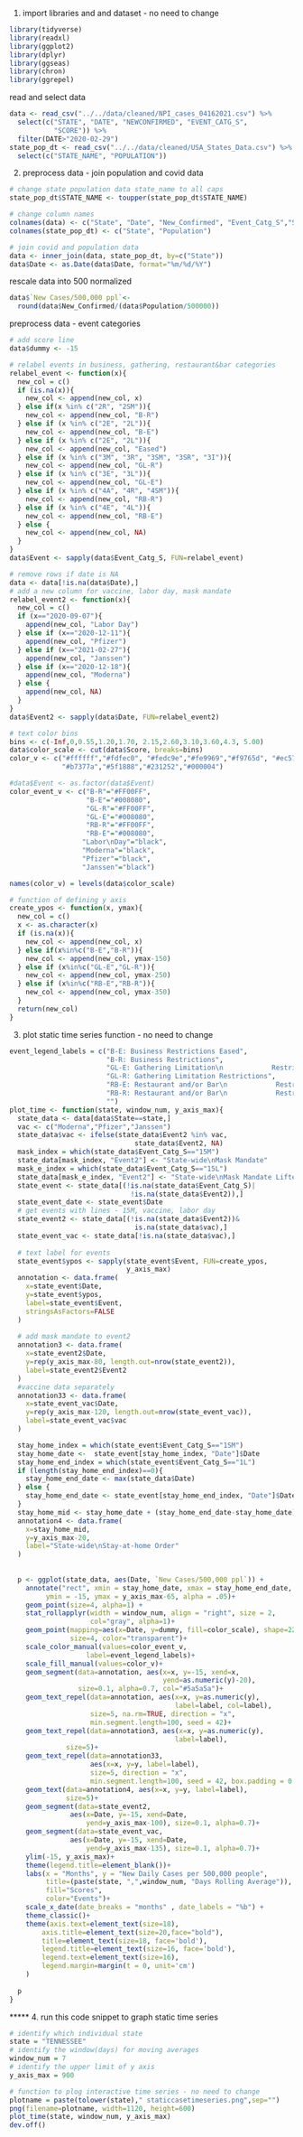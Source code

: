 1. import libraries and and dataset - no need to change
```r
library(tidyverse)
library(readxl)
library(ggplot2)
library(dplyr)
library(ggseas)
library(chron)
library(ggrepel)
```

read and select data
```r
data <- read_csv("../../data/cleaned/NPI_cases_04162021.csv") %>% 
  select(c("STATE", "DATE", "NEWCONFIRMED", "EVENT_CATG_S",
           "SCORE")) %>% 
  filter(DATE>"2020-02-29")
state_pop_dt <- read_csv("../../data/cleaned/USA_States_Data.csv") %>% 
  select(c("STATE_NAME", "POPULATION"))
```


2. preprocess data - join population and covid data
```r
# change state population data state_name to all caps
state_pop_dt$STATE_NAME <- toupper(state_pop_dt$STATE_NAME)

# change column names
colnames(data) <- c("State", "Date", "New_Confirmed", "Event_Catg_S","Score", "Short_Description")
colnames(state_pop_dt) <- c("State", "Population")

# join covid and population data
data <- inner_join(data, state_pop_dt, by=c("State")) 
data$Date <- as.Date(data$Date, format="%m/%d/%Y")
```

rescale data into 500 normalized
```r
data$`New Cases/500,000 ppl`<-
  round(data$New_Confirmed/(data$Population/500000))
```


preprocess data - event categories
```r
# add score line
data$dummy <- -15

# relabel events in business, gathering, restaurant&bar categories
relabel_event <- function(x){
  new_col = c()
  if (is.na(x)){
    new_col <- append(new_col, x)
  } else if(x %in% c("2R", "2SM")){
    new_col <- append(new_col, "B-R")
  } else if (x %in% c("2E", "2L")){
    new_col <- append(new_col, "B-E")
  } else if (x %in% c("2E", "2L")){
    new_col <- append(new_col, "Eased")
  } else if (x %in% c("3M", "3R", "3SM", "3SR", "3I")){
    new_col <- append(new_col, "GL-R")
  } else if (x %in% c("3E", "3L")){
    new_col <- append(new_col, "GL-E")
  } else if (x %in% c("4A", "4R", "4SM")){
    new_col <- append(new_col, "RB-R")
  } else if (x %in% c("4E", "4L")){
    new_col <- append(new_col, "RB-E")
  } else {
    new_col <- append(new_col, NA)
  }
}
data$Event <- sapply(data$Event_Catg_S, FUN=relabel_event)
```
```r
# remove rows if date is NA
data <- data[!is.na(data$Date),]
# add a new column for vaccine, labor day, mask mandate
relabel_event2 <- function(x){
  new_col = c()
  if (x=="2020-09-07"){
    append(new_col, "Labor Day")
  } else if (x=="2020-12-11"){
    append(new_col, "Pfizer")
  } else if (x=="2021-02-27"){
    append(new_col, "Janssen")
  } else if (x=="2020-12-18"){
    append(new_col, "Moderna")
  } else {
    append(new_col, NA)
  }
}
data$Event2 <- sapply(data$Date, FUN=relabel_event2)
```



```r
# text color bins
bins <- c(-Inf,0,0.55,1.20,1.70, 2.15,2.60,3.10,3.60,4.3, 5.00)
data$color_scale <- cut(data$Score, breaks=bins)
color_v <- c("#ffffff","#fdfec0", "#fedc9e","#fe9969","#f9765d", "#ec5761",
             "#b7377a","#5f1888","#231252","#000004") 

#data$Event <- as.factor(data$Event)
color_event_v <- c("B-R"="#FF00FF",
                   "B-E"="#008080",
                   "GL-R"="#FF00FF",
                   "GL-E"="#008080",
                   "RB-R"="#FF00FF",
                   "RB-E"="#008080",
                  "Labor\nDay"="black",
                  "Moderna"="black",
                  "Pfizer"="black",
                  "Janssen"="black")

names(color_v) = levels(data$color_scale)
```
```r
# function of defining y axis
create_ypos <- function(x, ymax){
  new_col = c()
  x <- as.character(x)
  if (is.na(x)){
    new_col <- append(new_col, x)
  } else if(x%in%c("B-E","B-R")){
    new_col <- append(new_col, ymax-150)
  } else if (x%in%c("GL-E","GL-R")){
    new_col <- append(new_col, ymax-250)
  } else if (x%in%c("RB-E","RB-R")){
    new_col <- append(new_col, ymax-350)
  }
  return(new_col)
}
```



3. plot static time series function - no need to change
```r
event_legend_labels = c("B-E: Business Restrictions Eased",
                        "B-R: Business Restrictions",
                        "GL-E: Gathering Limitation\n            Restrictions Eased",
                        "GL-R: Gathering Limitation Restrictions",
                        "RB-E: Restaurant and/or Bar\n            Restrictions Eased",
                        "RB-R: Restaurant and/or Bar\n            Restrictions",
                        "")
plot_time <- function(state, window_num, y_axis_max){
  state_data <- data[data$State==state,]
  vac <- c("Moderna","Pfizer","Janssen")
  state_data$vac <- ifelse(state_data$Event2 %in% vac,
                               state_data$Event2, NA)
  mask_index = which(state_data$Event_Catg_S=="15M")
  state_data[mask_index, "Event2"] <- "State-wide\nMask Mandate"
  mask_e_index = which(state_data$Event_Catg_S=="15L")
  state_data[mask_e_index, "Event2"] <- "State-wide\nMask Mandate Lifted"
  state_event <- state_data[(!is.na(state_data$Event_Catg_S)|
                              !is.na(state_data$Event2)),]
  state_event_date <- state_event$Date
  # get events with lines - 15M, vaccine, labor day
  state_event2 <- state_data[(!is.na(state_data$Event2))&
                               is.na(state_data$vac),]
  state_event_vac <- state_data[!is.na(state_data$vac),]
  
  # text label for events
  state_event$ypos <- sapply(state_event$Event, FUN=create_ypos,
                             y_axis_max)
  annotation <- data.frame(
    x=state_event$Date,
    y=state_event$ypos,
    label=state_event$Event,
    stringsAsFactors=FALSE
  )
  
  # add mask mandate to event2
  annotation3 <- data.frame(
    x=state_event2$Date,
    y=rep(y_axis_max-80, length.out=nrow(state_event2)),
    label=state_event2$Event2
  )
  #vaccine data separately
  annotation33 <- data.frame(
    x=state_event_vac$Date,
    y=rep(y_axis_max-120, length.out=nrow(state_event_vac)),
    label=state_event_vac$vac
  )

  stay_home_index = which(state_event$Event_Catg_S=="1SM")
  stay_home_date <-  state_event[stay_home_index, "Date"]$Date
  stay_home_end_index = which(state_event$Event_Catg_S=="1L")
  if (length(stay_home_end_index)==0){
    stay_home_end_date <- max(state_data$Date)
  } else {
    stay_home_end_date <- state_event[stay_home_end_index, "Date"]$Date
  }
  stay_home_mid <- stay_home_date + (stay_home_end_date-stay_home_date)/2
  annotation4 <- data.frame(
    x=stay_home_mid,
    y=y_axis_max-20,
    label="State-wide\nStay-at-home Order"
  )
  
  
  p <- ggplot(state_data, aes(Date, `New Cases/500,000 ppl`)) +
    annotate("rect", xmin = stay_home_date, xmax = stay_home_end_date,
         ymin = -15, ymax = y_axis_max-65, alpha = .05)+
    geom_point(size=4, alpha=1) + 
    stat_rollapplyr(width = window_num, align = "right", size = 2,
                    col="gray", alpha=1)+
    geom_point(mapping=aes(x=Date, y=dummy, fill=color_scale), shape=22,
               size=4, color="transparent")+
    scale_color_manual(values=color_event_v,
                   label=event_legend_labels)+
    scale_fill_manual(values=color_v)+
    geom_segment(data=annotation, aes(x=x, y=-15, xend=x,
                                      yend=as.numeric(y)-20),
                 size=0.1, alpha=0.7, col="#5a5a5a")+
    geom_text_repel(data=annotation, aes(x=x, y=as.numeric(y),
                                         label=label, col=label),
                    size=5, na.rm=TRUE, direction = "x", 
                    min.segment.length=100, seed = 42)+
    geom_text_repel(data=annotation3, aes(x=x, y=as.numeric(y),
                                         label=label),
              size=5)+
    geom_text_repel(data=annotation33,
                    aes(x=x, y=y, label=label),
                    size=5, direction = "x",
                    min.segment.length=100, seed = 42, box.padding = 0.5)+
    geom_text(data=annotation4, aes(x=x, y=y, label=label),
              size=5)+
    geom_segment(data=state_event2,
               aes(x=Date, y=-15, xend=Date,
                   yend=y_axis_max-100), size=0.1, alpha=0.7)+
    geom_segment(data=state_event_vac,
               aes(x=Date, y=-15, xend=Date,
                   yend=y_axis_max-135), size=0.1, alpha=0.7)+
    ylim(-15, y_axis_max)+
    theme(legend.title=element_blank())+
    labs(x = "Months", y = "New Daily Cases per 500,000 people",
         title=(paste(state, ",",window_num, "Days Rolling Average")),
         fill="Scores",
         color="Events")+
    scale_x_date(date_breaks = "months" , date_labels = "%b") +
    theme_classic()+
    theme(axis.text=element_text(size=18),
        axis.title=element_text(size=20,face="bold"),
        title=element_text(size=18, face='bold'),
        legend.title=element_text(size=16, face='bold'),
        legend.text=element_text(size=16),
        legend.margin=margin(t = 0, unit='cm')
    )
  
  p
}

```



***** 4. run this code snippet to graph static time series 
```r
# identify which individual state
state = "TENNESSEE"
# identify the window(days) for moving averages
window_num = 7
# identify the upper limit of y axis
y_axis_max = 900

# function to plog interactive time series - no need to change
plotname = paste(tolower(state)," staticcasetimeseries.png",sep="")
png(filename=plotname, width=1120, height=600)
plot_time(state, window_num, y_axis_max)
dev.off()

```




